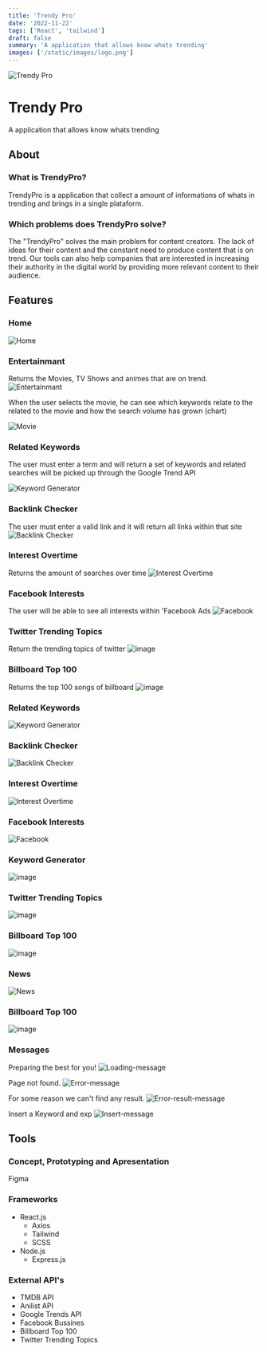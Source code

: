 ```yaml
---
title: 'Trendy Pro'
date: '2022-11-22'
tags: ['React', 'tailwind']
draft: false
summary: 'A application that allows know whats trending'
images: ['/static/images/logo.png']
---
```


![Trendy Pro](/static/images/logo.png)

# Trendy Pro

A application that allows know whats trending

## About

### What is TrendyPro?

TrendyPro is a application that collect a amount of informations of whats in trending and brings in a single plataform.

### Which problems does TrendyPro solve?

The "TrendyPro" solves the main problem for content creators. The lack of ideas for their content and the constant need to produce content that is on trend. Our tools can also help companies that are interested in increasing their authority in the digital world by providing more relevant content to their audience.

## Features

### Home

![Home](/static/images/Home.png)

### Entertainmant

Returns the Movies, TV Shows and animes that are on trend.
![Entertainmant](https://user-images.githubusercontent.com/51789882/206233425-07e1639a-b243-4f33-a186-0d3d11faf9ac.png)

When the user selects the movie, he can see which keywords relate to the related to the movie and how the search volume has grown (chart)

![Movie](https://user-images.githubusercontent.com/51789882/206234726-98024c00-6558-40e2-90e2-041378b37c04.png)

### Related Keywords

The user must enter a term and will return a set of keywords and related searches will be picked up
through the Google Trend API

![Keyword Generator](https://user-images.githubusercontent.com/51789882/206233489-fae99042-c374-4a81-add6-3b2f9fb4452a.png)

### Backlink Checker

The user must enter a valid link and it will return all links within that site
![Backlink Checker](https://user-images.githubusercontent.com/51789882/206233525-95c63809-eef0-4243-a3fb-d6c3e828dfb3.png)

### Interest Overtime

Returns the amount of searches over time
![Interest Overtime](https://user-images.githubusercontent.com/51789882/206233564-583cdb1d-b86d-4d3d-9fe5-b1b2bf578734.png)

### Facebook Interests

The user will be able to see all interests within 'Facebook Ads
![Facebook](https://user-images.githubusercontent.com/51789882/206233606-3d0d768e-59e8-440c-9f83-df96717e814c.png)

### Twitter Trending Topics

Return the trending topics of twitter
![image](https://user-images.githubusercontent.com/51789882/206234015-99d295c1-2a4d-4e1e-8e02-2d7b3894223c.png)

### Billboard Top 100

Returns the top 100 songs of billboard
![image](https://user-images.githubusercontent.com/51789882/206234322-be361f22-84a2-4dec-a21b-8f4b32268d2b.png)

### Related Keywords

![Keyword Generator](https://user-images.githubusercontent.com/51789882/206233489-fae99042-c374-4a81-add6-3b2f9fb4452a.png)

### Backlink Checker

![Backlink Checker](https://user-images.githubusercontent.com/51789882/206233525-95c63809-eef0-4243-a3fb-d6c3e828dfb3.png)

### Interest Overtime

![Interest Overtime](https://user-images.githubusercontent.com/51789882/206233564-583cdb1d-b86d-4d3d-9fe5-b1b2bf578734.png)

### Facebook Interests

![Facebook](https://user-images.githubusercontent.com/51789882/206233606-3d0d768e-59e8-440c-9f83-df96717e814c.png)

### Keyword Generator

![image](https://user-images.githubusercontent.com/51789882/206234242-77bcb9d5-9907-4bdb-907b-589246c4db54.png)

### Twitter Trending Topics

![image](https://user-images.githubusercontent.com/51789882/206234015-99d295c1-2a4d-4e1e-8e02-2d7b3894223c.png)

### Billboard Top 100

![image](https://user-images.githubusercontent.com/51789882/206234322-be361f22-84a2-4dec-a21b-8f4b32268d2b.png)

### News

![News](https://user-images.githubusercontent.com/51789882/206235337-b7849e18-9ffe-4dd9-b1a1-c0aaf44d56e1.png)

### Billboard Top 100

![image](https://user-images.githubusercontent.com/51789882/206234322-be361f22-84a2-4dec-a21b-8f4b32268d2b.png)

### Messages

Preparing the best for you!
![Loading-message](https://user-images.githubusercontent.com/51789882/206235669-2ec89d15-8b38-4dec-a230-71215215c2f4.png)

Page not found.
![Error-message](https://user-images.githubusercontent.com/51789882/206235688-cb725e82-d6e9-41aa-ae5f-e5586437d53b.png)

For some reason we can't find any result.
![Error-result-message](https://user-images.githubusercontent.com/51789882/206235703-0cf312a5-fd64-4298-a067-4c1c1d5a72da.png)

Insert a Keyword and exp
![Insert-message](https://user-images.githubusercontent.com/51789882/206235714-d6e91fc8-10f0-4d35-a6d5-0c19b9700a40.png)

## Tools

### Concept, Prototyping and Apresentation

Figma

### Frameworks

- React.js
  - Axios
  - Tailwind
  - SCSS
- Node.js
  - Express.js

### External API's

- TMDB API
- Anilist API
- Google Trends API
- Facebook Bussines
- Billboard Top 100
- Twitter Trending Topics
